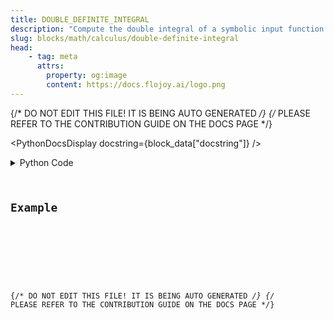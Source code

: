```yaml
---
title: DOUBLE_DEFINITE_INTEGRAL
description: "Compute the double integral of a symbolic input function."
slug: blocks/math/calculus/double-definite-integral
head:
    - tag: meta
      attrs:
        property: og:image
        content: https://docs.flojoy.ai/logo.png
---
```


{/* DO NOT EDIT THIS FILE! IT IS BEING AUTO GENERATED */}
{/* PLEASE REFER TO THE CONTRIBUTION GUIDE ON THE DOCS PAGE */}


<PythonDocsDisplay docstring={block_data["docstring"]} />
<details>
<summary>Python Code</summary>



<Code code={pythonCode} lang="py" wrap theme="dracula" />

[Find this Flojoy Block on GitHub](https://github.com/flojoy-ai/blocks/blob/main/blocks/MATH/CALCULUS/DOUBLE_DEFINITE_INTEGRAL/DOUBLE_DEFINITE_INTEGRAL.py)

</details>

## Example


<GetHelpWidget />


<AppDisplay app={app} blockName="DOUBLE_DEFINITE_INTEGRAL" client:visible />


<Example />

{/* DO NOT EDIT THIS FILE! IT IS BEING AUTO GENERATED */}
{/* PLEASE REFER TO THE CONTRIBUTION GUIDE ON THE DOCS PAGE */}
